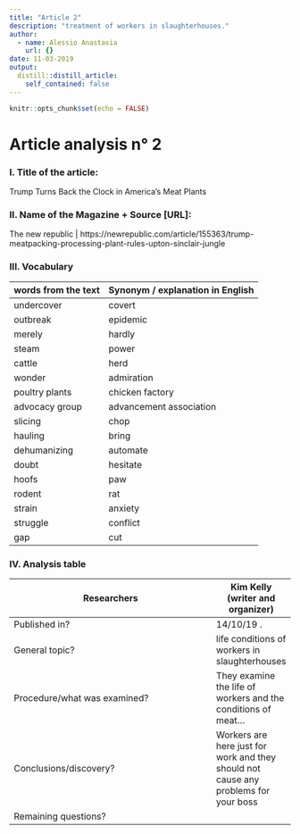 ```yaml
---
title: "Article 2"
description: "treatment of workers in slaughterhouses."
author:
  - name: Alessio Anastasia
    url: {}
date: 11-03-2019
output:
  distill::distill_article:
    self_contained: false
---
```


```r
knitr::opts_chunk$set(echo = FALSE)
```

# Article analysis n° 2 

### I. Title of the article: 

Trump Turns Back the Clock in America’s Meat Plants

### II. Name of the Magazine + Source [URL]:

The new republic | https://newrepublic.com/article/155363/trump-meatpacking-processing-plant-rules-upton-sinclair-jungle

### III. Vocabulary

| words from the text | Synonym / explanation in   English |
| ------------------- | ---------------------------------- |
|     undercover             |       covert         |
|     outbreak     |         epidemic          |
|        merely         |         hardly           |
|       steam        |            power            |
|         cattle      |       herd        |
|       wonder         |          admiration        |
|       poultry plants      |        chicken factory         |
|     advocacy group     |        advancement association           |
|     slicing       |        chop           |
|       hauling        |      bring      |
|       dehumanizing        |       automate      |
|         doubt        |      hesitate        |
|       hoofs       |       paw      |
|        rodent      |      rat      |
|       strain         |     anxiety    |
|         struggle   |       conflict        |
|            gap   |      cut       |
### IV. Analysis table

| Researchers                    |   Kim Kelly (writer and organizer)   |
|--------------------------------|-------|
| Published in?                  |   14/10/19  .|
| General topic?                 |   life conditions of workers in slaughterhouses   |
| Procedure/what   was examined? |   They examine the life of workers and the conditions of meat...|
| Conclusions/discovery?         |   Workers are here just for work and they should not cause any problems for your boss  |
| Remaining questions?           |     |



